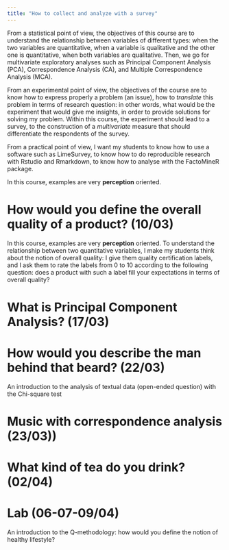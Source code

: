 ```yaml
---
title: "How to collect and analyze with a survey"
---
```


From a statistical point of view, the objectives of this course are to understand the relationship between variables of different types: when the two variables are quantitative, when a variable is qualitative and the other one is quantitative, when both variables are qualitative. Then, we go for multivariate exploratory analyses such as Principal Component Analysis (PCA), Correspondence Analysis (CA), and Multiple Correspondence Analysis (MCA).

From an experimental point of view, the objectives of the course are to know how to express properly a problem (an issue), how to *translate* this problem in terms of research question: in other words, what would be the experiment that would give me insights, in order to provide solutions for solving my problem. Within this course, the experiment should lead to a survey, to the construction of a *multivariate* measure that should differentiate the respondents of the survey.

From a practical point of view, I want my students to know how to use a software such as LimeSurvey, to know how to do reproducible research with Rstudio and Rmarkdown, to know how to analyse with the FactoMineR package.

In this course, examples are very **perception** oriented.



# How would you define the overall quality of a product? (10/03)

In this course, examples are very **perception** oriented. To understand the relationship between two quantitative variables, I make my students think about the notion of overall quality: I give them quality certification labels, and I ask them to rate the labels from 0 to 10 according to the following question: does a product with such a label fill your expectations in terms of overall quality?

# What is Principal Component Analysis? (17/03)

# How would you describe the man behind that beard? (22/03)

An introduction to the analysis of textual data (open-ended question) with the Chi-square test

# Music with correspondence analysis (23/03))

# What kind of tea do you drink? (02/04)


# Lab (06-07-09/04)

An introduction to the Q-methodology: how would you define the notion of healthy lifestyle?

